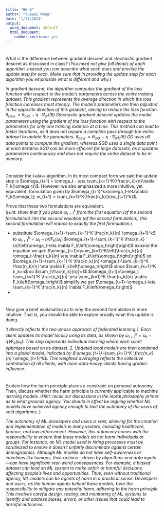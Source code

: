 ---
title: "HW 6"
author: "Yuewei Wang"
date: "1/21/2024"
output:
  word_document: default
  html_document:
    number_sections: yes
---

#
What is the difference between gradient descent and *stochastic* gradient descent as discussed in class?  (*You need not give full details of each algorithm.  Instead you can describe what each does and provide the update step for each.  Make sure that in providing the update step for each algorithm you emphasize what is different and why.*)

*In gradient descent, the algorithm computes the gradient of the loss function with respect to the model's parameters across the entire training dataset. This gradient represents the average direction in which the loss function increases most steeply. The model's parameters are then adjusted in the opposite direction of this gradient, aiming to reduce the loss function.
$\theta_{\text {new }}=\theta_{\text {old }}-\eta \cdot \nabla_\theta J(\theta)$
Stochastic gradient descent updates the model parameters using the gradient of the loss function with respect to the parameters for only one training example at a time. This method can lead to faster iterations, as it does not require a complete pass through the entire dataset to update the parameters.
$\theta_{\text {new }}=\theta_{\text {old }}-\eta \cdot \nabla_\theta J_i(\theta)$
GD uses all data points to compute the gradient, whereas SGD uses a single data point at each iteration.SGD can be more efficient for large datasets, as it updates parameters continuously and does not require the entire dataset to be in memory.*


#
Consider the `FedAve` algorithm.  In its most compact form we said the update step is $\omega_{t+1} = \omega_t - \eta \sum_{k=1}^K{\frac{n_k}{n}\nabla F_k(\omega_t)}$.  However, we also emphasized a more intuitive, yet equivalent, formulation given by $\omega_{t+1}^k=\omega_t-\eta\nabla F_k(\omega_t); w_{t+1} = \sum_{k=1}^K{\frac{n_k}{n}w_{t+1}^k}$.  

Prove that these two formulations are equivalent.  
(*Hint: show that if you place $\omega_{t+1}^k$ from the first equation (of the second formulation) into the second equation (of the second formulation), this second formulation will reduce to exactly the first formulation.*) 

* substitute $\omega_{t+1}=\sum_{k=1}^K \frac{n_k}{n} \omega_{t+1}^k$ to $\omega_{t+1}^k=\omega_t-\eta \nabla F_k\left(\omega_t\right)$
$\omega_{t+1}=\sum_{k=1}^K \frac{n_k}{n}\left(\omega_t-\eta \nabla F_k\left(\omega_t\right)\right)$
expand the equation we get: $\omega_{t+1}=\sum_{k=1}^K\left(\frac{n_k}{n} \omega_t-\frac{n_k}{n} \eta \nabla F_k\left(\omega_t\right)\right)$ so $\omega_{t+1}=\sum_{k=1}^K \frac{n_k}{n} \omega_t-\sum_{k=1}^K \frac{n_k}{n} \eta \nabla F_k\left(\omega_t\right)$
since $\sum_{k=1}^K n_k=n$ so $\sum_{\frac{n_k}{n}}=1$ $\omega_{t+1}=\omega_t \sum_{k=1}^K \frac{n_k}{n}-\eta \sum_{k=1}^K \frac{n_k}{n} \nabla F_k\left(\omega_t\right)$
simplify we get
$\omega_{t+1}=\omega_t-\eta \sum_{k=1}^K \frac{n_k}{n} \nabla F_k\left(\omega_t\right)$
*

#
Now give a brief explanation as to why the second formulation is more intuitive.  That is, you should be able to explain broadly what this update is doing.  

*it directly reflects the two-phase approach of federated learning:1. Each client updates its model locally using its data, as shown by $\omega_{t+1}^k=\omega_t-\eta \nabla F_k\left(\omega_t\right)$. This step represents individual learning where each client optimizes based on its dataset. 2. Updated local models are then combined into a global model, indicated by $\omega_{t+1}=\sum_{k=1}^K \frac{n_k}{n} \omega_{t+1}^k$. This weighted averaging reflects the collective contribution of all clients, with more data-heavy clients having greater influence. *

# 
Explain how the harm principle places a constraint on personal autonomy.  Then, discuss whether the harm principle is *currently* applicable to machine learning models.  (*Hint: recall our discussions in the moral philosophy primer as to what grounds agency.  You should in effect be arguing whether ML models have achieved agency enough to limit the autonomy of the users of said algorithms.* )

*The autonomy of ML developers and users is vast, allowing for the creation and implementation of models in many sectors, including healthcare, finance, and law enforcement. However, this autonomy comes with the responsibility to ensure that these models do not harm individuals or groups. For instance, an ML model used in hiring processes must be scrutinized to ensure it doesn't unfairly discriminate against certain demographics. Although ML models do not have self-awareness or intentions like humans, their actions—driven by algorithms and data inputs—can have significant real-world consequences. For example, a biased dataset can lead an ML system to make unfair or harmful decisions, affecting people's lives and opportunities. Thus, even without traditional agency, ML models can be agents of harm in a practical sense. Developers and users, as the human agents behind these models, bear the responsibility to mitigate any potential harm, adhering to the harm principle. This involves careful design, testing, and monitoring of ML systems to identify and address biases, errors, or other issues that could lead to harmful outcomes.*



